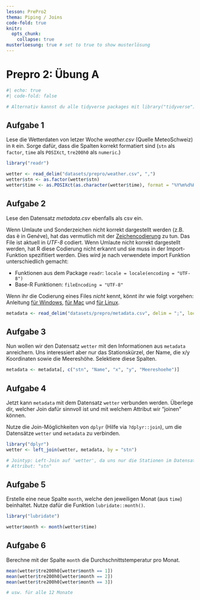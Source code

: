 ```yaml
---
lesson: PrePro2
thema: Piping / Joins
code-fold: true
knitr:
  opts_chunk: 
    collapse: true
musterloesung: true # set to true to show musterlösung
---
```


# Prepro 2: Übung A

```r
#| echo: true
#| code-fold: false

# Alternativ kannst du alle tidyverse packages mit library("tidyverse") laden
```

## Aufgabe 1

Lese die Wetterdaten von letzer Woche *weather.csv* (Quelle MeteoSchweiz) in `R` ein. Sorge dafür, dass die Spalten korrekt formatiert sind (`stn` als `factor`, `time` als `POSIXct`, `tre200h0` als `numeric`.)

:::{.callout-note title="Lösung" collapse="true" .content-hidden unless-meta="muesterloesung"}

```r
library("readr")

wetter <- read_delim("datasets/prepro/weather.csv", ",")
wetter$stn <- as.factor(wetter$stn)
wetter$time <- as.POSIXct(as.character(wetter$time), format = "%Y%m%d%H", tz = "UTC")
```

:::

## Aufgabe 2

Lese den Datensatz *metadata.csv* ebenfalls als csv ein.

:::{.callout-tip}
Wenn Umlaute und Sonderzeichen nicht korrekt dargestellt werden (z.B. das è in Gen*è*ve), hat das vermutlich mit der [Zeichencodierung](https://de.wikipedia.org/wiki/Zeichenkodierung) zu tun. Das File ist aktuell in *UTF-8* codiert. Wenn Umlaute nicht korrekt dargestellt werden, hat R diese Codierung nicht erkannt und sie muss in der Import-Funktion spezifitiert werden. Dies wird je nach verwendete import Funktion unterschiedlich gemacht:

- Funktionen aus dem Package `readr`: `locale = locale(encoding = "UTF-8")`
- Base-R Funktionen: `fileEncoding = "UTF-8"`

Wenn ihr die Codierung eines Files *nicht* kennt, könnt ihr wie folgt vorgehen: Anleitung [für Windows](https://stackoverflow.com/a/13464816/4139249), [für Mac](https://stackoverflow.com/a/2461193/4139249) und [für Linux](https://stackoverflow.com/a/805474/4139249). 
:::

:::{.callout-note title="Lösung" collapse="true"  .content-hidden unless-meta="muesterloesung"}

```r
metadata <- read_delim("datasets/prepro/metadata.csv", delim = ";", locale = locale(encoding = "UTF-8"))
```

:::

## Aufgabe 3

Nun wollen wir den Datensatz `wetter` mit den Informationen aus `metadata` anreichern. Uns interessiert aber nur das Stationskürzel, der Name, die x/y Koordinaten sowie die Meereshöhe. Selektiere diese Spalten.

:::{.callout-note title="Lösung" collapse="true"  .content-hidden unless-meta="muesterloesung"}

```r
metadata <- metadata[, c("stn", "Name", "x", "y", "Meereshoehe")]
```

:::

## Aufgabe 4

Jetzt kann `metadata` mit dem Datensatz `wetter` verbunden werden. Überlege dir, welcher Join dafür sinnvoll ist und mit welchem Attribut wir "joinen" können.

Nutze die Join-Möglichkeiten von `dplyr` (Hilfe via `?dplyr::join`), um die Datensätze `wetter` und `metadata` zu verbinden.

:::{.callout-note title="Lösung" collapse="true" .content-hidden unless-meta="muesterloesung"}

```r
library("dplyr")
wetter <- left_join(wetter, metadata, by = "stn")

# Jointyp: Left-Join auf 'wetter', da uns nur die Stationen im Datensatz 'wetter' interessieren.
# Attribut: "stn"
```

:::

## Aufgabe 5

Erstelle eine neue Spalte `month`, welche den jeweiligen Monat (aus `time`) beinhaltet. Nutze dafür die Funktion `lubridate::month()`.

:::{.callout-note title="Lösung" collapse="true"  .content-hidden unless-meta="muesterloesung"}

```r
library("lubridate")

wetter$month <- month(wetter$time)
```

:::

## Aufgabe 6

Berechne mit der Spalte `month` die Durchschnittstemperatur pro Monat.

:::{.callout-note title="Lösung" collapse="true" .content-hidden unless-meta="muesterloesung"}

```r
mean(wetter$tre200h0[wetter$month == 1])
mean(wetter$tre200h0[wetter$month == 2])
mean(wetter$tre200h0[wetter$month == 3])

# usw. für alle 12 Monate
```

:::